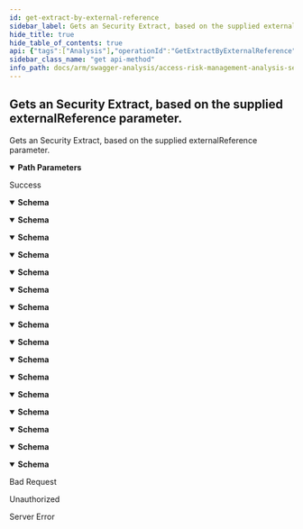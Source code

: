 ```yaml
---
id: get-extract-by-external-reference
sidebar_label: Gets an Security Extract, based on the supplied externalReference parameter.
hide_title: true
hide_table_of_contents: true
api: {"tags":["Analysis"],"operationId":"GetExtractByExternalReference","parameters":[{"name":"externalReference","in":"path","description":"Represents the unique external reference which is used to obtain the Security Extract.","required":true,"schema":{"type":"string"}}],"responses":{"200":{"description":"Success","content":{"application/json;odata.metadata=minimal;odata.streaming=true":{"schema":{"description":"Represents the model for extract.","type":"object","properties":{"id":{"format":"int32","description":"Identifier of the extract.","type":"integer"},"systemId":{"format":"int32","description":"Identifier of related system.","type":"integer"},"name":{"description":"Name of the extract.","type":"string"},"createdTimestampUtc":{"format":"date-time","description":"Created date of extract.","type":"string"},"type":{"enum":["undefined","sap","successFactors","ariba","concur","uConnect"],"type":"string"},"isExtractComplete":{"description":"Determines if extract is complete.","type":"boolean"}}}},"application/json;odata.metadata=minimal;odata.streaming=false":{"schema":{"description":"Represents the model for extract.","type":"object","properties":{"id":{"format":"int32","description":"Identifier of the extract.","type":"integer"},"systemId":{"format":"int32","description":"Identifier of related system.","type":"integer"},"name":{"description":"Name of the extract.","type":"string"},"createdTimestampUtc":{"format":"date-time","description":"Created date of extract.","type":"string"},"type":{"enum":["undefined","sap","successFactors","ariba","concur","uConnect"],"type":"string"},"isExtractComplete":{"description":"Determines if extract is complete.","type":"boolean"}}}},"application/json;odata.metadata=minimal":{"schema":{"description":"Represents the model for extract.","type":"object","properties":{"id":{"format":"int32","description":"Identifier of the extract.","type":"integer"},"systemId":{"format":"int32","description":"Identifier of related system.","type":"integer"},"name":{"description":"Name of the extract.","type":"string"},"createdTimestampUtc":{"format":"date-time","description":"Created date of extract.","type":"string"},"type":{"enum":["undefined","sap","successFactors","ariba","concur","uConnect"],"type":"string"},"isExtractComplete":{"description":"Determines if extract is complete.","type":"boolean"}}}},"application/json;odata.metadata=full;odata.streaming=true":{"schema":{"description":"Represents the model for extract.","type":"object","properties":{"id":{"format":"int32","description":"Identifier of the extract.","type":"integer"},"systemId":{"format":"int32","description":"Identifier of related system.","type":"integer"},"name":{"description":"Name of the extract.","type":"string"},"createdTimestampUtc":{"format":"date-time","description":"Created date of extract.","type":"string"},"type":{"enum":["undefined","sap","successFactors","ariba","concur","uConnect"],"type":"string"},"isExtractComplete":{"description":"Determines if extract is complete.","type":"boolean"}}}},"application/json;odata.metadata=full;odata.streaming=false":{"schema":{"description":"Represents the model for extract.","type":"object","properties":{"id":{"format":"int32","description":"Identifier of the extract.","type":"integer"},"systemId":{"format":"int32","description":"Identifier of related system.","type":"integer"},"name":{"description":"Name of the extract.","type":"string"},"createdTimestampUtc":{"format":"date-time","description":"Created date of extract.","type":"string"},"type":{"enum":["undefined","sap","successFactors","ariba","concur","uConnect"],"type":"string"},"isExtractComplete":{"description":"Determines if extract is complete.","type":"boolean"}}}},"application/json;odata.metadata=full":{"schema":{"description":"Represents the model for extract.","type":"object","properties":{"id":{"format":"int32","description":"Identifier of the extract.","type":"integer"},"systemId":{"format":"int32","description":"Identifier of related system.","type":"integer"},"name":{"description":"Name of the extract.","type":"string"},"createdTimestampUtc":{"format":"date-time","description":"Created date of extract.","type":"string"},"type":{"enum":["undefined","sap","successFactors","ariba","concur","uConnect"],"type":"string"},"isExtractComplete":{"description":"Determines if extract is complete.","type":"boolean"}}}},"application/json;odata.metadata=none;odata.streaming=true":{"schema":{"description":"Represents the model for extract.","type":"object","properties":{"id":{"format":"int32","description":"Identifier of the extract.","type":"integer"},"systemId":{"format":"int32","description":"Identifier of related system.","type":"integer"},"name":{"description":"Name of the extract.","type":"string"},"createdTimestampUtc":{"format":"date-time","description":"Created date of extract.","type":"string"},"type":{"enum":["undefined","sap","successFactors","ariba","concur","uConnect"],"type":"string"},"isExtractComplete":{"description":"Determines if extract is complete.","type":"boolean"}}}},"application/json;odata.metadata=none;odata.streaming=false":{"schema":{"description":"Represents the model for extract.","type":"object","properties":{"id":{"format":"int32","description":"Identifier of the extract.","type":"integer"},"systemId":{"format":"int32","description":"Identifier of related system.","type":"integer"},"name":{"description":"Name of the extract.","type":"string"},"createdTimestampUtc":{"format":"date-time","description":"Created date of extract.","type":"string"},"type":{"enum":["undefined","sap","successFactors","ariba","concur","uConnect"],"type":"string"},"isExtractComplete":{"description":"Determines if extract is complete.","type":"boolean"}}}},"application/json;odata.metadata=none":{"schema":{"description":"Represents the model for extract.","type":"object","properties":{"id":{"format":"int32","description":"Identifier of the extract.","type":"integer"},"systemId":{"format":"int32","description":"Identifier of related system.","type":"integer"},"name":{"description":"Name of the extract.","type":"string"},"createdTimestampUtc":{"format":"date-time","description":"Created date of extract.","type":"string"},"type":{"enum":["undefined","sap","successFactors","ariba","concur","uConnect"],"type":"string"},"isExtractComplete":{"description":"Determines if extract is complete.","type":"boolean"}}}},"application/json;odata.streaming=true":{"schema":{"description":"Represents the model for extract.","type":"object","properties":{"id":{"format":"int32","description":"Identifier of the extract.","type":"integer"},"systemId":{"format":"int32","description":"Identifier of related system.","type":"integer"},"name":{"description":"Name of the extract.","type":"string"},"createdTimestampUtc":{"format":"date-time","description":"Created date of extract.","type":"string"},"type":{"enum":["undefined","sap","successFactors","ariba","concur","uConnect"],"type":"string"},"isExtractComplete":{"description":"Determines if extract is complete.","type":"boolean"}}}},"application/json;odata.streaming=false":{"schema":{"description":"Represents the model for extract.","type":"object","properties":{"id":{"format":"int32","description":"Identifier of the extract.","type":"integer"},"systemId":{"format":"int32","description":"Identifier of related system.","type":"integer"},"name":{"description":"Name of the extract.","type":"string"},"createdTimestampUtc":{"format":"date-time","description":"Created date of extract.","type":"string"},"type":{"enum":["undefined","sap","successFactors","ariba","concur","uConnect"],"type":"string"},"isExtractComplete":{"description":"Determines if extract is complete.","type":"boolean"}}}},"application/json":{"schema":{"description":"Represents the model for extract.","type":"object","properties":{"id":{"format":"int32","description":"Identifier of the extract.","type":"integer"},"systemId":{"format":"int32","description":"Identifier of related system.","type":"integer"},"name":{"description":"Name of the extract.","type":"string"},"createdTimestampUtc":{"format":"date-time","description":"Created date of extract.","type":"string"},"type":{"enum":["undefined","sap","successFactors","ariba","concur","uConnect"],"type":"string"},"isExtractComplete":{"description":"Determines if extract is complete.","type":"boolean"}}}},"application/xml":{"schema":{"description":"Represents the model for extract.","type":"object","properties":{"id":{"format":"int32","description":"Identifier of the extract.","type":"integer"},"systemId":{"format":"int32","description":"Identifier of related system.","type":"integer"},"name":{"description":"Name of the extract.","type":"string"},"createdTimestampUtc":{"format":"date-time","description":"Created date of extract.","type":"string"},"type":{"enum":["undefined","sap","successFactors","ariba","concur","uConnect"],"type":"string"},"isExtractComplete":{"description":"Determines if extract is complete.","type":"boolean"}}}},"application/prs.odatatestxx-odata":{"schema":{"description":"Represents the model for extract.","type":"object","properties":{"id":{"format":"int32","description":"Identifier of the extract.","type":"integer"},"systemId":{"format":"int32","description":"Identifier of related system.","type":"integer"},"name":{"description":"Name of the extract.","type":"string"},"createdTimestampUtc":{"format":"date-time","description":"Created date of extract.","type":"string"},"type":{"enum":["undefined","sap","successFactors","ariba","concur","uConnect"],"type":"string"},"isExtractComplete":{"description":"Determines if extract is complete.","type":"boolean"}}}},"text/plain":{"schema":{"description":"Represents the model for extract.","type":"object","properties":{"id":{"format":"int32","description":"Identifier of the extract.","type":"integer"},"systemId":{"format":"int32","description":"Identifier of related system.","type":"integer"},"name":{"description":"Name of the extract.","type":"string"},"createdTimestampUtc":{"format":"date-time","description":"Created date of extract.","type":"string"},"type":{"enum":["undefined","sap","successFactors","ariba","concur","uConnect"],"type":"string"},"isExtractComplete":{"description":"Determines if extract is complete.","type":"boolean"}}}},"text/json":{"schema":{"description":"Represents the model for extract.","type":"object","properties":{"id":{"format":"int32","description":"Identifier of the extract.","type":"integer"},"systemId":{"format":"int32","description":"Identifier of related system.","type":"integer"},"name":{"description":"Name of the extract.","type":"string"},"createdTimestampUtc":{"format":"date-time","description":"Created date of extract.","type":"string"},"type":{"enum":["undefined","sap","successFactors","ariba","concur","uConnect"],"type":"string"},"isExtractComplete":{"description":"Determines if extract is complete.","type":"boolean"}}}}}},"400":{"description":"Bad Request"},"401":{"description":"Unauthorized"},"500":{"description":"Server Error"}},"description":"Gets an Security Extract, based on the supplied externalReference parameter.","method":"get","path":"/api/analysis/extract/{externalReference}","info":{"version":"v1","title":"Access Risk Management Analysis Services"},"postman":{"name":"Gets an Security Extract, based on the supplied externalReference parameter.","description":{"type":"text/plain"},"url":{"path":["api","analysis","extract",":externalReference"],"host":["{{baseUrl}}"],"query":[],"variable":[{"disabled":false,"description":{"content":"(Required) Represents the unique external reference which is used to obtain the Security Extract.","type":"text/plain"},"type":"any","value":"","key":"externalReference"}]},"header":[{"key":"Accept","value":"application/json;odata.metadata=minimal;odata.streaming=true"}],"method":"GET"}}
sidebar_class_name: "get api-method"
info_path: docs/arm/swagger-analysis/access-risk-management-analysis-services
---
```



## Gets an Security Extract, based on the supplied externalReference parameter.



Gets an Security Extract, based on the supplied externalReference parameter.

<details style={{"marginBottom":"1rem"}} data-collapsed={false} open={true}><summary style={{}}><strong>Path Parameters</strong></summary><div><ul><ParamsItem className={"paramsItem"} param={{"name":"externalReference","in":"path","description":"Represents the unique external reference which is used to obtain the Security Extract.","required":true,"schema":{"type":"string"}}}></ParamsItem></ul></div></details><div><ApiTabs><TabItem label={"200"} value={"200"}><div>

Success

</div><div><MimeTabs groupId={"mime-type"}><TabItem label={"application/json;odata.metadata=minimal;odata.streaming=true"} value={"application/json;odata.metadata=minimal;odata.streaming=true"}><SchemaTabs groupId={"schema-tabs"}><TabItem label={"Schema"} value={"Schema"}><details style={{}} data-collapsed={false} open={true}><summary style={{"textAlign":"left"}}><strong>Schema</strong></summary><div style={{"textAlign":"left","marginLeft":"1rem"}}></div><ul style={{"marginLeft":"1rem"}}><SchemaItem collapsible={false} name={"id"} required={false} schemaDescription={"Identifier of the extract."} schemaName={"int32"} qualifierMessage={undefined} defaultValue={undefined}></SchemaItem><SchemaItem collapsible={false} name={"systemId"} required={false} schemaDescription={"Identifier of related system."} schemaName={"int32"} qualifierMessage={undefined} defaultValue={undefined}></SchemaItem><SchemaItem collapsible={false} name={"name"} required={false} schemaDescription={"Name of the extract."} schemaName={"string"} qualifierMessage={undefined} defaultValue={undefined}></SchemaItem><SchemaItem collapsible={false} name={"createdTimestampUtc"} required={false} schemaDescription={"Created date of extract."} schemaName={"date-time"} qualifierMessage={undefined} defaultValue={undefined}></SchemaItem><SchemaItem collapsible={false} name={"type"} required={false} schemaDescription={undefined} schemaName={"string"} qualifierMessage={"**Possible values:** [`undefined`, `sap`, `successFactors`, `ariba`, `concur`, `uConnect`]"} defaultValue={undefined}></SchemaItem><SchemaItem collapsible={false} name={"isExtractComplete"} required={false} schemaDescription={"Determines if extract is complete."} schemaName={"boolean"} qualifierMessage={undefined} defaultValue={undefined}></SchemaItem></ul></details></TabItem></SchemaTabs></TabItem><TabItem label={"application/json;odata.metadata=minimal;odata.streaming=false"} value={"application/json;odata.metadata=minimal;odata.streaming=false"}><SchemaTabs groupId={"schema-tabs"}><TabItem label={"Schema"} value={"Schema"}><details style={{}} data-collapsed={false} open={true}><summary style={{"textAlign":"left"}}><strong>Schema</strong></summary><div style={{"textAlign":"left","marginLeft":"1rem"}}></div><ul style={{"marginLeft":"1rem"}}><SchemaItem collapsible={false} name={"id"} required={false} schemaDescription={"Identifier of the extract."} schemaName={"int32"} qualifierMessage={undefined} defaultValue={undefined}></SchemaItem><SchemaItem collapsible={false} name={"systemId"} required={false} schemaDescription={"Identifier of related system."} schemaName={"int32"} qualifierMessage={undefined} defaultValue={undefined}></SchemaItem><SchemaItem collapsible={false} name={"name"} required={false} schemaDescription={"Name of the extract."} schemaName={"string"} qualifierMessage={undefined} defaultValue={undefined}></SchemaItem><SchemaItem collapsible={false} name={"createdTimestampUtc"} required={false} schemaDescription={"Created date of extract."} schemaName={"date-time"} qualifierMessage={undefined} defaultValue={undefined}></SchemaItem><SchemaItem collapsible={false} name={"type"} required={false} schemaDescription={undefined} schemaName={"string"} qualifierMessage={"**Possible values:** [`undefined`, `sap`, `successFactors`, `ariba`, `concur`, `uConnect`]"} defaultValue={undefined}></SchemaItem><SchemaItem collapsible={false} name={"isExtractComplete"} required={false} schemaDescription={"Determines if extract is complete."} schemaName={"boolean"} qualifierMessage={undefined} defaultValue={undefined}></SchemaItem></ul></details></TabItem></SchemaTabs></TabItem><TabItem label={"application/json;odata.metadata=minimal"} value={"application/json;odata.metadata=minimal"}><SchemaTabs groupId={"schema-tabs"}><TabItem label={"Schema"} value={"Schema"}><details style={{}} data-collapsed={false} open={true}><summary style={{"textAlign":"left"}}><strong>Schema</strong></summary><div style={{"textAlign":"left","marginLeft":"1rem"}}></div><ul style={{"marginLeft":"1rem"}}><SchemaItem collapsible={false} name={"id"} required={false} schemaDescription={"Identifier of the extract."} schemaName={"int32"} qualifierMessage={undefined} defaultValue={undefined}></SchemaItem><SchemaItem collapsible={false} name={"systemId"} required={false} schemaDescription={"Identifier of related system."} schemaName={"int32"} qualifierMessage={undefined} defaultValue={undefined}></SchemaItem><SchemaItem collapsible={false} name={"name"} required={false} schemaDescription={"Name of the extract."} schemaName={"string"} qualifierMessage={undefined} defaultValue={undefined}></SchemaItem><SchemaItem collapsible={false} name={"createdTimestampUtc"} required={false} schemaDescription={"Created date of extract."} schemaName={"date-time"} qualifierMessage={undefined} defaultValue={undefined}></SchemaItem><SchemaItem collapsible={false} name={"type"} required={false} schemaDescription={undefined} schemaName={"string"} qualifierMessage={"**Possible values:** [`undefined`, `sap`, `successFactors`, `ariba`, `concur`, `uConnect`]"} defaultValue={undefined}></SchemaItem><SchemaItem collapsible={false} name={"isExtractComplete"} required={false} schemaDescription={"Determines if extract is complete."} schemaName={"boolean"} qualifierMessage={undefined} defaultValue={undefined}></SchemaItem></ul></details></TabItem></SchemaTabs></TabItem><TabItem label={"application/json;odata.metadata=full;odata.streaming=true"} value={"application/json;odata.metadata=full;odata.streaming=true"}><SchemaTabs groupId={"schema-tabs"}><TabItem label={"Schema"} value={"Schema"}><details style={{}} data-collapsed={false} open={true}><summary style={{"textAlign":"left"}}><strong>Schema</strong></summary><div style={{"textAlign":"left","marginLeft":"1rem"}}></div><ul style={{"marginLeft":"1rem"}}><SchemaItem collapsible={false} name={"id"} required={false} schemaDescription={"Identifier of the extract."} schemaName={"int32"} qualifierMessage={undefined} defaultValue={undefined}></SchemaItem><SchemaItem collapsible={false} name={"systemId"} required={false} schemaDescription={"Identifier of related system."} schemaName={"int32"} qualifierMessage={undefined} defaultValue={undefined}></SchemaItem><SchemaItem collapsible={false} name={"name"} required={false} schemaDescription={"Name of the extract."} schemaName={"string"} qualifierMessage={undefined} defaultValue={undefined}></SchemaItem><SchemaItem collapsible={false} name={"createdTimestampUtc"} required={false} schemaDescription={"Created date of extract."} schemaName={"date-time"} qualifierMessage={undefined} defaultValue={undefined}></SchemaItem><SchemaItem collapsible={false} name={"type"} required={false} schemaDescription={undefined} schemaName={"string"} qualifierMessage={"**Possible values:** [`undefined`, `sap`, `successFactors`, `ariba`, `concur`, `uConnect`]"} defaultValue={undefined}></SchemaItem><SchemaItem collapsible={false} name={"isExtractComplete"} required={false} schemaDescription={"Determines if extract is complete."} schemaName={"boolean"} qualifierMessage={undefined} defaultValue={undefined}></SchemaItem></ul></details></TabItem></SchemaTabs></TabItem><TabItem label={"application/json;odata.metadata=full;odata.streaming=false"} value={"application/json;odata.metadata=full;odata.streaming=false"}><SchemaTabs groupId={"schema-tabs"}><TabItem label={"Schema"} value={"Schema"}><details style={{}} data-collapsed={false} open={true}><summary style={{"textAlign":"left"}}><strong>Schema</strong></summary><div style={{"textAlign":"left","marginLeft":"1rem"}}></div><ul style={{"marginLeft":"1rem"}}><SchemaItem collapsible={false} name={"id"} required={false} schemaDescription={"Identifier of the extract."} schemaName={"int32"} qualifierMessage={undefined} defaultValue={undefined}></SchemaItem><SchemaItem collapsible={false} name={"systemId"} required={false} schemaDescription={"Identifier of related system."} schemaName={"int32"} qualifierMessage={undefined} defaultValue={undefined}></SchemaItem><SchemaItem collapsible={false} name={"name"} required={false} schemaDescription={"Name of the extract."} schemaName={"string"} qualifierMessage={undefined} defaultValue={undefined}></SchemaItem><SchemaItem collapsible={false} name={"createdTimestampUtc"} required={false} schemaDescription={"Created date of extract."} schemaName={"date-time"} qualifierMessage={undefined} defaultValue={undefined}></SchemaItem><SchemaItem collapsible={false} name={"type"} required={false} schemaDescription={undefined} schemaName={"string"} qualifierMessage={"**Possible values:** [`undefined`, `sap`, `successFactors`, `ariba`, `concur`, `uConnect`]"} defaultValue={undefined}></SchemaItem><SchemaItem collapsible={false} name={"isExtractComplete"} required={false} schemaDescription={"Determines if extract is complete."} schemaName={"boolean"} qualifierMessage={undefined} defaultValue={undefined}></SchemaItem></ul></details></TabItem></SchemaTabs></TabItem><TabItem label={"application/json;odata.metadata=full"} value={"application/json;odata.metadata=full"}><SchemaTabs groupId={"schema-tabs"}><TabItem label={"Schema"} value={"Schema"}><details style={{}} data-collapsed={false} open={true}><summary style={{"textAlign":"left"}}><strong>Schema</strong></summary><div style={{"textAlign":"left","marginLeft":"1rem"}}></div><ul style={{"marginLeft":"1rem"}}><SchemaItem collapsible={false} name={"id"} required={false} schemaDescription={"Identifier of the extract."} schemaName={"int32"} qualifierMessage={undefined} defaultValue={undefined}></SchemaItem><SchemaItem collapsible={false} name={"systemId"} required={false} schemaDescription={"Identifier of related system."} schemaName={"int32"} qualifierMessage={undefined} defaultValue={undefined}></SchemaItem><SchemaItem collapsible={false} name={"name"} required={false} schemaDescription={"Name of the extract."} schemaName={"string"} qualifierMessage={undefined} defaultValue={undefined}></SchemaItem><SchemaItem collapsible={false} name={"createdTimestampUtc"} required={false} schemaDescription={"Created date of extract."} schemaName={"date-time"} qualifierMessage={undefined} defaultValue={undefined}></SchemaItem><SchemaItem collapsible={false} name={"type"} required={false} schemaDescription={undefined} schemaName={"string"} qualifierMessage={"**Possible values:** [`undefined`, `sap`, `successFactors`, `ariba`, `concur`, `uConnect`]"} defaultValue={undefined}></SchemaItem><SchemaItem collapsible={false} name={"isExtractComplete"} required={false} schemaDescription={"Determines if extract is complete."} schemaName={"boolean"} qualifierMessage={undefined} defaultValue={undefined}></SchemaItem></ul></details></TabItem></SchemaTabs></TabItem><TabItem label={"application/json;odata.metadata=none;odata.streaming=true"} value={"application/json;odata.metadata=none;odata.streaming=true"}><SchemaTabs groupId={"schema-tabs"}><TabItem label={"Schema"} value={"Schema"}><details style={{}} data-collapsed={false} open={true}><summary style={{"textAlign":"left"}}><strong>Schema</strong></summary><div style={{"textAlign":"left","marginLeft":"1rem"}}></div><ul style={{"marginLeft":"1rem"}}><SchemaItem collapsible={false} name={"id"} required={false} schemaDescription={"Identifier of the extract."} schemaName={"int32"} qualifierMessage={undefined} defaultValue={undefined}></SchemaItem><SchemaItem collapsible={false} name={"systemId"} required={false} schemaDescription={"Identifier of related system."} schemaName={"int32"} qualifierMessage={undefined} defaultValue={undefined}></SchemaItem><SchemaItem collapsible={false} name={"name"} required={false} schemaDescription={"Name of the extract."} schemaName={"string"} qualifierMessage={undefined} defaultValue={undefined}></SchemaItem><SchemaItem collapsible={false} name={"createdTimestampUtc"} required={false} schemaDescription={"Created date of extract."} schemaName={"date-time"} qualifierMessage={undefined} defaultValue={undefined}></SchemaItem><SchemaItem collapsible={false} name={"type"} required={false} schemaDescription={undefined} schemaName={"string"} qualifierMessage={"**Possible values:** [`undefined`, `sap`, `successFactors`, `ariba`, `concur`, `uConnect`]"} defaultValue={undefined}></SchemaItem><SchemaItem collapsible={false} name={"isExtractComplete"} required={false} schemaDescription={"Determines if extract is complete."} schemaName={"boolean"} qualifierMessage={undefined} defaultValue={undefined}></SchemaItem></ul></details></TabItem></SchemaTabs></TabItem><TabItem label={"application/json;odata.metadata=none;odata.streaming=false"} value={"application/json;odata.metadata=none;odata.streaming=false"}><SchemaTabs groupId={"schema-tabs"}><TabItem label={"Schema"} value={"Schema"}><details style={{}} data-collapsed={false} open={true}><summary style={{"textAlign":"left"}}><strong>Schema</strong></summary><div style={{"textAlign":"left","marginLeft":"1rem"}}></div><ul style={{"marginLeft":"1rem"}}><SchemaItem collapsible={false} name={"id"} required={false} schemaDescription={"Identifier of the extract."} schemaName={"int32"} qualifierMessage={undefined} defaultValue={undefined}></SchemaItem><SchemaItem collapsible={false} name={"systemId"} required={false} schemaDescription={"Identifier of related system."} schemaName={"int32"} qualifierMessage={undefined} defaultValue={undefined}></SchemaItem><SchemaItem collapsible={false} name={"name"} required={false} schemaDescription={"Name of the extract."} schemaName={"string"} qualifierMessage={undefined} defaultValue={undefined}></SchemaItem><SchemaItem collapsible={false} name={"createdTimestampUtc"} required={false} schemaDescription={"Created date of extract."} schemaName={"date-time"} qualifierMessage={undefined} defaultValue={undefined}></SchemaItem><SchemaItem collapsible={false} name={"type"} required={false} schemaDescription={undefined} schemaName={"string"} qualifierMessage={"**Possible values:** [`undefined`, `sap`, `successFactors`, `ariba`, `concur`, `uConnect`]"} defaultValue={undefined}></SchemaItem><SchemaItem collapsible={false} name={"isExtractComplete"} required={false} schemaDescription={"Determines if extract is complete."} schemaName={"boolean"} qualifierMessage={undefined} defaultValue={undefined}></SchemaItem></ul></details></TabItem></SchemaTabs></TabItem><TabItem label={"application/json;odata.metadata=none"} value={"application/json;odata.metadata=none"}><SchemaTabs groupId={"schema-tabs"}><TabItem label={"Schema"} value={"Schema"}><details style={{}} data-collapsed={false} open={true}><summary style={{"textAlign":"left"}}><strong>Schema</strong></summary><div style={{"textAlign":"left","marginLeft":"1rem"}}></div><ul style={{"marginLeft":"1rem"}}><SchemaItem collapsible={false} name={"id"} required={false} schemaDescription={"Identifier of the extract."} schemaName={"int32"} qualifierMessage={undefined} defaultValue={undefined}></SchemaItem><SchemaItem collapsible={false} name={"systemId"} required={false} schemaDescription={"Identifier of related system."} schemaName={"int32"} qualifierMessage={undefined} defaultValue={undefined}></SchemaItem><SchemaItem collapsible={false} name={"name"} required={false} schemaDescription={"Name of the extract."} schemaName={"string"} qualifierMessage={undefined} defaultValue={undefined}></SchemaItem><SchemaItem collapsible={false} name={"createdTimestampUtc"} required={false} schemaDescription={"Created date of extract."} schemaName={"date-time"} qualifierMessage={undefined} defaultValue={undefined}></SchemaItem><SchemaItem collapsible={false} name={"type"} required={false} schemaDescription={undefined} schemaName={"string"} qualifierMessage={"**Possible values:** [`undefined`, `sap`, `successFactors`, `ariba`, `concur`, `uConnect`]"} defaultValue={undefined}></SchemaItem><SchemaItem collapsible={false} name={"isExtractComplete"} required={false} schemaDescription={"Determines if extract is complete."} schemaName={"boolean"} qualifierMessage={undefined} defaultValue={undefined}></SchemaItem></ul></details></TabItem></SchemaTabs></TabItem><TabItem label={"application/json;odata.streaming=true"} value={"application/json;odata.streaming=true"}><SchemaTabs groupId={"schema-tabs"}><TabItem label={"Schema"} value={"Schema"}><details style={{}} data-collapsed={false} open={true}><summary style={{"textAlign":"left"}}><strong>Schema</strong></summary><div style={{"textAlign":"left","marginLeft":"1rem"}}></div><ul style={{"marginLeft":"1rem"}}><SchemaItem collapsible={false} name={"id"} required={false} schemaDescription={"Identifier of the extract."} schemaName={"int32"} qualifierMessage={undefined} defaultValue={undefined}></SchemaItem><SchemaItem collapsible={false} name={"systemId"} required={false} schemaDescription={"Identifier of related system."} schemaName={"int32"} qualifierMessage={undefined} defaultValue={undefined}></SchemaItem><SchemaItem collapsible={false} name={"name"} required={false} schemaDescription={"Name of the extract."} schemaName={"string"} qualifierMessage={undefined} defaultValue={undefined}></SchemaItem><SchemaItem collapsible={false} name={"createdTimestampUtc"} required={false} schemaDescription={"Created date of extract."} schemaName={"date-time"} qualifierMessage={undefined} defaultValue={undefined}></SchemaItem><SchemaItem collapsible={false} name={"type"} required={false} schemaDescription={undefined} schemaName={"string"} qualifierMessage={"**Possible values:** [`undefined`, `sap`, `successFactors`, `ariba`, `concur`, `uConnect`]"} defaultValue={undefined}></SchemaItem><SchemaItem collapsible={false} name={"isExtractComplete"} required={false} schemaDescription={"Determines if extract is complete."} schemaName={"boolean"} qualifierMessage={undefined} defaultValue={undefined}></SchemaItem></ul></details></TabItem></SchemaTabs></TabItem><TabItem label={"application/json;odata.streaming=false"} value={"application/json;odata.streaming=false"}><SchemaTabs groupId={"schema-tabs"}><TabItem label={"Schema"} value={"Schema"}><details style={{}} data-collapsed={false} open={true}><summary style={{"textAlign":"left"}}><strong>Schema</strong></summary><div style={{"textAlign":"left","marginLeft":"1rem"}}></div><ul style={{"marginLeft":"1rem"}}><SchemaItem collapsible={false} name={"id"} required={false} schemaDescription={"Identifier of the extract."} schemaName={"int32"} qualifierMessage={undefined} defaultValue={undefined}></SchemaItem><SchemaItem collapsible={false} name={"systemId"} required={false} schemaDescription={"Identifier of related system."} schemaName={"int32"} qualifierMessage={undefined} defaultValue={undefined}></SchemaItem><SchemaItem collapsible={false} name={"name"} required={false} schemaDescription={"Name of the extract."} schemaName={"string"} qualifierMessage={undefined} defaultValue={undefined}></SchemaItem><SchemaItem collapsible={false} name={"createdTimestampUtc"} required={false} schemaDescription={"Created date of extract."} schemaName={"date-time"} qualifierMessage={undefined} defaultValue={undefined}></SchemaItem><SchemaItem collapsible={false} name={"type"} required={false} schemaDescription={undefined} schemaName={"string"} qualifierMessage={"**Possible values:** [`undefined`, `sap`, `successFactors`, `ariba`, `concur`, `uConnect`]"} defaultValue={undefined}></SchemaItem><SchemaItem collapsible={false} name={"isExtractComplete"} required={false} schemaDescription={"Determines if extract is complete."} schemaName={"boolean"} qualifierMessage={undefined} defaultValue={undefined}></SchemaItem></ul></details></TabItem></SchemaTabs></TabItem><TabItem label={"application/json"} value={"application/json"}><SchemaTabs groupId={"schema-tabs"}><TabItem label={"Schema"} value={"Schema"}><details style={{}} data-collapsed={false} open={true}><summary style={{"textAlign":"left"}}><strong>Schema</strong></summary><div style={{"textAlign":"left","marginLeft":"1rem"}}></div><ul style={{"marginLeft":"1rem"}}><SchemaItem collapsible={false} name={"id"} required={false} schemaDescription={"Identifier of the extract."} schemaName={"int32"} qualifierMessage={undefined} defaultValue={undefined}></SchemaItem><SchemaItem collapsible={false} name={"systemId"} required={false} schemaDescription={"Identifier of related system."} schemaName={"int32"} qualifierMessage={undefined} defaultValue={undefined}></SchemaItem><SchemaItem collapsible={false} name={"name"} required={false} schemaDescription={"Name of the extract."} schemaName={"string"} qualifierMessage={undefined} defaultValue={undefined}></SchemaItem><SchemaItem collapsible={false} name={"createdTimestampUtc"} required={false} schemaDescription={"Created date of extract."} schemaName={"date-time"} qualifierMessage={undefined} defaultValue={undefined}></SchemaItem><SchemaItem collapsible={false} name={"type"} required={false} schemaDescription={undefined} schemaName={"string"} qualifierMessage={"**Possible values:** [`undefined`, `sap`, `successFactors`, `ariba`, `concur`, `uConnect`]"} defaultValue={undefined}></SchemaItem><SchemaItem collapsible={false} name={"isExtractComplete"} required={false} schemaDescription={"Determines if extract is complete."} schemaName={"boolean"} qualifierMessage={undefined} defaultValue={undefined}></SchemaItem></ul></details></TabItem></SchemaTabs></TabItem><TabItem label={"application/xml"} value={"application/xml"}><SchemaTabs groupId={"schema-tabs"}><TabItem label={"Schema"} value={"Schema"}><details style={{}} data-collapsed={false} open={true}><summary style={{"textAlign":"left"}}><strong>Schema</strong></summary><div style={{"textAlign":"left","marginLeft":"1rem"}}></div><ul style={{"marginLeft":"1rem"}}><SchemaItem collapsible={false} name={"id"} required={false} schemaDescription={"Identifier of the extract."} schemaName={"int32"} qualifierMessage={undefined} defaultValue={undefined}></SchemaItem><SchemaItem collapsible={false} name={"systemId"} required={false} schemaDescription={"Identifier of related system."} schemaName={"int32"} qualifierMessage={undefined} defaultValue={undefined}></SchemaItem><SchemaItem collapsible={false} name={"name"} required={false} schemaDescription={"Name of the extract."} schemaName={"string"} qualifierMessage={undefined} defaultValue={undefined}></SchemaItem><SchemaItem collapsible={false} name={"createdTimestampUtc"} required={false} schemaDescription={"Created date of extract."} schemaName={"date-time"} qualifierMessage={undefined} defaultValue={undefined}></SchemaItem><SchemaItem collapsible={false} name={"type"} required={false} schemaDescription={undefined} schemaName={"string"} qualifierMessage={"**Possible values:** [`undefined`, `sap`, `successFactors`, `ariba`, `concur`, `uConnect`]"} defaultValue={undefined}></SchemaItem><SchemaItem collapsible={false} name={"isExtractComplete"} required={false} schemaDescription={"Determines if extract is complete."} schemaName={"boolean"} qualifierMessage={undefined} defaultValue={undefined}></SchemaItem></ul></details></TabItem></SchemaTabs></TabItem><TabItem label={"application/prs.odatatestxx-odata"} value={"application/prs.odatatestxx-odata"}><SchemaTabs groupId={"schema-tabs"}><TabItem label={"Schema"} value={"Schema"}><details style={{}} data-collapsed={false} open={true}><summary style={{"textAlign":"left"}}><strong>Schema</strong></summary><div style={{"textAlign":"left","marginLeft":"1rem"}}></div><ul style={{"marginLeft":"1rem"}}><SchemaItem collapsible={false} name={"id"} required={false} schemaDescription={"Identifier of the extract."} schemaName={"int32"} qualifierMessage={undefined} defaultValue={undefined}></SchemaItem><SchemaItem collapsible={false} name={"systemId"} required={false} schemaDescription={"Identifier of related system."} schemaName={"int32"} qualifierMessage={undefined} defaultValue={undefined}></SchemaItem><SchemaItem collapsible={false} name={"name"} required={false} schemaDescription={"Name of the extract."} schemaName={"string"} qualifierMessage={undefined} defaultValue={undefined}></SchemaItem><SchemaItem collapsible={false} name={"createdTimestampUtc"} required={false} schemaDescription={"Created date of extract."} schemaName={"date-time"} qualifierMessage={undefined} defaultValue={undefined}></SchemaItem><SchemaItem collapsible={false} name={"type"} required={false} schemaDescription={undefined} schemaName={"string"} qualifierMessage={"**Possible values:** [`undefined`, `sap`, `successFactors`, `ariba`, `concur`, `uConnect`]"} defaultValue={undefined}></SchemaItem><SchemaItem collapsible={false} name={"isExtractComplete"} required={false} schemaDescription={"Determines if extract is complete."} schemaName={"boolean"} qualifierMessage={undefined} defaultValue={undefined}></SchemaItem></ul></details></TabItem></SchemaTabs></TabItem><TabItem label={"text/plain"} value={"text/plain"}><SchemaTabs groupId={"schema-tabs"}><TabItem label={"Schema"} value={"Schema"}><details style={{}} data-collapsed={false} open={true}><summary style={{"textAlign":"left"}}><strong>Schema</strong></summary><div style={{"textAlign":"left","marginLeft":"1rem"}}></div><ul style={{"marginLeft":"1rem"}}><SchemaItem collapsible={false} name={"id"} required={false} schemaDescription={"Identifier of the extract."} schemaName={"int32"} qualifierMessage={undefined} defaultValue={undefined}></SchemaItem><SchemaItem collapsible={false} name={"systemId"} required={false} schemaDescription={"Identifier of related system."} schemaName={"int32"} qualifierMessage={undefined} defaultValue={undefined}></SchemaItem><SchemaItem collapsible={false} name={"name"} required={false} schemaDescription={"Name of the extract."} schemaName={"string"} qualifierMessage={undefined} defaultValue={undefined}></SchemaItem><SchemaItem collapsible={false} name={"createdTimestampUtc"} required={false} schemaDescription={"Created date of extract."} schemaName={"date-time"} qualifierMessage={undefined} defaultValue={undefined}></SchemaItem><SchemaItem collapsible={false} name={"type"} required={false} schemaDescription={undefined} schemaName={"string"} qualifierMessage={"**Possible values:** [`undefined`, `sap`, `successFactors`, `ariba`, `concur`, `uConnect`]"} defaultValue={undefined}></SchemaItem><SchemaItem collapsible={false} name={"isExtractComplete"} required={false} schemaDescription={"Determines if extract is complete."} schemaName={"boolean"} qualifierMessage={undefined} defaultValue={undefined}></SchemaItem></ul></details></TabItem></SchemaTabs></TabItem><TabItem label={"text/json"} value={"text/json"}><SchemaTabs groupId={"schema-tabs"}><TabItem label={"Schema"} value={"Schema"}><details style={{}} data-collapsed={false} open={true}><summary style={{"textAlign":"left"}}><strong>Schema</strong></summary><div style={{"textAlign":"left","marginLeft":"1rem"}}></div><ul style={{"marginLeft":"1rem"}}><SchemaItem collapsible={false} name={"id"} required={false} schemaDescription={"Identifier of the extract."} schemaName={"int32"} qualifierMessage={undefined} defaultValue={undefined}></SchemaItem><SchemaItem collapsible={false} name={"systemId"} required={false} schemaDescription={"Identifier of related system."} schemaName={"int32"} qualifierMessage={undefined} defaultValue={undefined}></SchemaItem><SchemaItem collapsible={false} name={"name"} required={false} schemaDescription={"Name of the extract."} schemaName={"string"} qualifierMessage={undefined} defaultValue={undefined}></SchemaItem><SchemaItem collapsible={false} name={"createdTimestampUtc"} required={false} schemaDescription={"Created date of extract."} schemaName={"date-time"} qualifierMessage={undefined} defaultValue={undefined}></SchemaItem><SchemaItem collapsible={false} name={"type"} required={false} schemaDescription={undefined} schemaName={"string"} qualifierMessage={"**Possible values:** [`undefined`, `sap`, `successFactors`, `ariba`, `concur`, `uConnect`]"} defaultValue={undefined}></SchemaItem><SchemaItem collapsible={false} name={"isExtractComplete"} required={false} schemaDescription={"Determines if extract is complete."} schemaName={"boolean"} qualifierMessage={undefined} defaultValue={undefined}></SchemaItem></ul></details></TabItem></SchemaTabs></TabItem></MimeTabs></div></TabItem><TabItem label={"400"} value={"400"}><div>

Bad Request

</div><div></div></TabItem><TabItem label={"401"} value={"401"}><div>

Unauthorized

</div><div></div></TabItem><TabItem label={"500"} value={"500"}><div>

Server Error

</div><div></div></TabItem></ApiTabs></div>
      